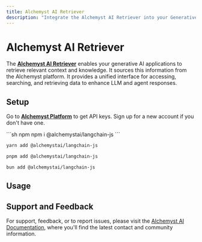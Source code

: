 ```yaml
---
title: Alchemyst AI Retriever
description: "Integrate the Alchemyst AI Retriever into your Generative AI Application"
---
```


# Alchemyst AI Retriever

The [**Alchemyst AI Retriever**](https://getalchemystai.com) enables your generative AI applications to retrieve relevant context and knowledge. It sources this information from the Alchemyst platform. It provides a unified interface for accessing, searching, and retrieving data to enhance LLM and agent responses.
## Setup

Go to [**Alchemyst Platform**](https://platform.getalchemystai.com/settings) to get API keys. Sign up for a new account if you don't have one.


<IntegrationInstallTooltip></IntegrationInstallTooltip>

<CodeGroup>
```sh npm
npm i @alchemystai/langchain-js
```

```sh yarn
yarn add @alchemystai/langchain-js
```

```sh pnpm
pnpm add @alchemystai/langchain-js
```

```sh bun
bun add @alchemystai/langchain-js
```
</CodeGroup>

## Usage


<AlchemystAiRetrieverExample />

## Support and Feedback
For support, feedback, or to report issues, please visit the [Alchemyst AI Documentation](https://docs.getalchemystai.com), where you'll find the latest contact and community information.
